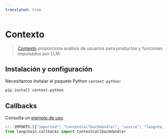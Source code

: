 ```yaml
---
translated: true
---
```


# Contexto

>[Contexto](https://context.ai/) proporciona análisis de usuarios para productos y funciones impulsados por LLM.

## Instalación y configuración

Necesitamos instalar el paquete Python `context-python`:

```bash
pip install context-python
```

## Callbacks

Consulta un [ejemplo de uso](/docs/integrations/callbacks/context).

```python
<!--IMPORTS:[{"imported": "ContextCallbackHandler", "source": "langchain.callbacks", "docs": "https://api.python.langchain.com/en/latest/callbacks/langchain_community.callbacks.context_callback.ContextCallbackHandler.html", "title": "Context"}]-->
from langchain.callbacks import ContextCallbackHandler
```
